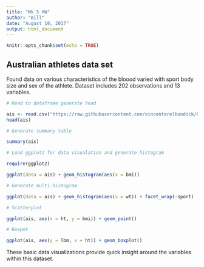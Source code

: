 ---
title: "Wk 5 HW"
author: "Bill"
date: "August 10, 2017"
output: html_document
---

```{r setup, include=FALSE}
knitr::opts_chunk$set(echo = TRUE)
```

## Australian athletes data set

Found data on various characteristics of the bloood varied with sport body size and sex of the athlete. Dataset includes 202 observations and 13 variables.



```{r }

# Read to dataframe generate head

ais <- read.csv("https://raw.githubusercontent.com/vincentarelbundock/Rdatasets/master/csv/DAAG/ais.csv")
head(ais)

```


```{r summary table}

# Generate summary table

summary(ais)
```

```{r viz 1}

# Load ggplot2 for data visualation and generate histogram

require(ggplot2)

ggplot(data = ais) + geom_histogram(aes(x = bmi))
```

```{r viz 2}

# Generate multi-histogram

ggplot(data = ais) + geom_histogram(aes(x = wt)) + facet_wrap(~sport)
```

```{r viz 3}

# Scatterplot

ggplot(ais, aes(x = ht, y = bmi)) + geom_point()

```

```{r viz 4}

# Boxpot

ggplot(ais, aes(y = lbm, x = ht)) + geom_boxplot()

```

These basic data visualizations provide quick insight around the variables within this dataset. 